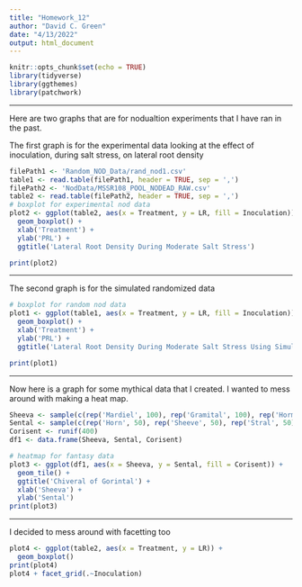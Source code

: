 ```yaml
---
title: "Homework_12"
author: "David C. Green"
date: "4/13/2022"
output: html_document
---
```


```r
knitr::opts_chunk$set(echo = TRUE)
library(tidyverse)
library(ggthemes)
library(patchwork)
```

---

Here are two graphs that are for nodualtion experiments that I have ran in the past.

The first graph is for the experimental data looking at the effect of inoculation, during salt stress, on lateral root density

```r
filePath1 <- 'Random_NOD_Data/rand_nod1.csv'
table1 <- read.table(filePath1, header = TRUE, sep = ',')
filePath2 <- 'NodData/MSSR108_POOL_NODEAD_RAW.csv'
table2 <- read.table(filePath2, header = TRUE, sep = ',')
# boxplot for experimental nod data
plot2 <- ggplot(table2, aes(x = Treatment, y = LR, fill = Inoculation)) +
  geom_boxplot() +
  xlab('Treatment') +
  ylab('PRL') +
  ggtitle('Lateral Root Density During Moderate Salt Stress')

print(plot2)
```

---

The second graph is for the simulated randomized data 

```r
# boxplot for random nod data
plot1 <- ggplot(table1, aes(x = Treatment, y = LR, fill = Inoculation)) +
  geom_boxplot() +
  xlab('Treatment') +
  ylab('PRL') +
  ggtitle('Lateral Root Density During Moderate Salt Stress Using Simulated Data')

print(plot1)
```

---

Now here is a graph for some mythical data that I created. I wanted to mess around with making a heat map.

```r
Sheeva <- sample(c(rep('Mardiel', 100), rep('Gramital', 100), rep('Hormal', 100), rep('Sidel', 100)))
Sental <- sample(c(rep('Horn', 50), rep('Sheeve', 50), rep('Stral', 50), rep('Grift', 50), rep('Freal', 50), rep('Trill', 50), rep('Sogor', 50), rep('Raydal', 50)))
Corisent <- runif(400)
df1 <- data.frame(Sheeva, Sental, Corisent)

# heatmap for fantasy data
plot3 <- ggplot(df1, aes(x = Sheeva, y = Sental, fill = Corisent)) +
  geom_tile() +
  ggtitle('Chiveral of Gorintal') +
  xlab('Sheeva') +
  ylab('Sental')
print(plot3)
```

---

I decided to mess around with facetting too

```r
plot4 <- ggplot(table2, aes(x = Treatment, y = LR)) +
  geom_boxplot()
print(plot4)
plot4 + facet_grid(.~Inoculation)
```

